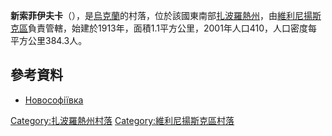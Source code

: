 {{coord|47|54|14|N|35|23|37|E|scale:30000|display=title}}

'''新索菲伊夫卡'''（{{lang-uk|Новософіївка}}），是[[烏克蘭|烏克蘭]]的村落，位於該國東南部[[扎波羅熱州|扎波羅熱州]]，由[[維利尼揚斯克區|維利尼揚斯克區]]負責管轄，始建於1913年，面積1.1平方公里，2001年人口410，人口密度每平方公里384.3人。

==參考資料==
* [http://gska2.rada.gov.ua/pls/z7502/A005?rdat1=02.01.2008&rf7571=12075 Новософіївка]{{dead link|date=2018年3月 |bot=InternetArchiveBot |fix-attempted=yes }}

[[Category:扎波羅熱州村落|Category:扎波羅熱州村落]]
[[Category:維利尼揚斯克區村落|Category:維利尼揚斯克區村落]]


{{Zaporizhia-geo-stub}}
